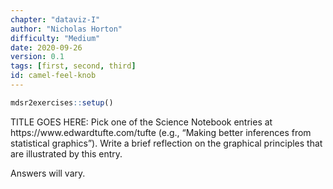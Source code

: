 ```yaml
---
chapter: "dataviz-I"
author: "Nicholas Horton"
difficulty: "Medium"
date: 2020-09-26 
version: 0.1
tags: [first, second, third]
id: camel-feel-knob
---
```


```r
mdsr2exercises::setup()
```

TITLE GOES HERE: Pick one of the Science Notebook entries at https://www.edwardtufte.com/tufte (e.g., "Making better inferences from statistical graphics").
Write a brief reflection on the graphical principles that are illustrated by this entry.


<!--begin-answer-->

Answers will vary.

<!--end-answer-->
